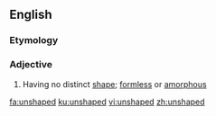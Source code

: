 ==English==

===Etymology===
{{prefix|un|shaped|lang=en}}

===Adjective===
{{en-adj}}

# Having no distinct [[shape]]; [[formless]] or [[amorphous]]

[[fa:unshaped]]
[[ku:unshaped]]
[[vi:unshaped]]
[[zh:unshaped]]